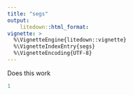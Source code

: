 ```yaml
---
title: "segs"
output:
    litedown::html_format:
vignette: >
  %\VignetteEngine{litedown::vignette}
  %\VignetteIndexEntry{segs}
  %\VignetteEncoding{UTF-8}
---
```


Does this work

```r
1
```
